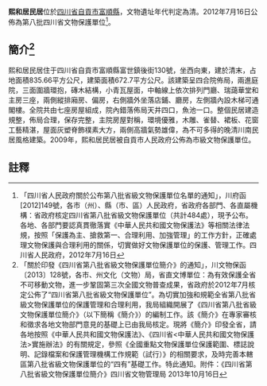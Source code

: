 {{msg:四川省文物保護單位
|名稱 = 熙和居民居
|編號 = 110
|圖片 = 
|級別 = S8
|分類 = 
|時代 = [[清代|清代]]
|地点 = [[四川省|四川省]][[自貢市|自貢市]][[富順縣|富順縣]]
|坐標 =
|登錄 = 2012年7月16日
}}
'''熙和居民居'''位於[[四川省|四川省]][[自貢市|自貢市]][[富順縣|富順縣]]，文物遺址年代判定為清。2012年7月16日公佈為第八批四川省文物保護單位<ref>「四川省人民政府關於公布第八批省級文物保護單位名單的通知」，川府函[2012]149號，各市（州）、縣（市、區）人民政府，省政府各部門、各直屬機構：省政府核定四川省第八批省級文物保護單位（共計484處），現予公布。各地、各部門要認真貫徹落實《中華人民共和國文物保護法》等相關法律法規，按照「保護為主、搶救第一、合理利用、加強管理」的工作方針，正確處理文物保護與合理利用的關係，切實做好文物保護單位的保護、管理工作。四川省人民政府，2012年7月16日</ref>。
== 簡介<ref>「關於印發《四川省第八批省級文物保護單位簡介》的通知」，川文物保函〔2013〕128號，各市、州文化（文物）局，省直文博單位：為有效保護全省不可移動文物，進一步鞏固第三次全國文物普查成果，省政府於2012年7月核定公佈了“四川省第八批省級文物保護單位”。為切實加強和規範全省第八批省級文物保護單位的保護管理和合理利用，我局組織開展了《四川省第八批省級文物保護單位簡介》（以下簡稱《簡介》）的編制工作。該《簡介》在專家審核和徵求各地文物部門意見的基礎上已由我局核定。現將《簡介》印發全省，請各地按照《中華人民共和國文物保護法》、《四川省<中華人民共和國文物保護法>實施辦法》的有關規定，參照《全國重點文物保護單位保護範圍、標誌說明、記錄檔案和保護管理機構工作規範（試行）》的相關要求，及時完善本轄區第八批省級文物保護單位的“四有”基礎工作。特此通知。附件：《四川省第八批省級文物保護單位簡介》四川省文物管理局  2013年10月16日</ref> ==
熙和居民居住于四川省自貢市富順縣富世鎮後街130號，坐西向東，建於清末，占地面積835.66平方公尺，建築面積672.7平方公尺。該建築呈四合院佈局，兩進庭院，三面圍牆環抱，磚木結構，小青瓦屋面，中軸線上依次排列門廳、瑞藹華堂和主房三座，兩側縱排廂房、偏房，右側牆外坐落店鋪、廳房，左側牆內設木梯可通閣樓。全院共由七座房屋組成，院內錯落佈局天井四口，魚池一口。整個民居建造規整，佈局合理，保存完整，主院房屋對稱，環境優雅，木雕、雀替、裙板、花窗工藝精湛，屋面灰塑脊飾樸素大方，兩側高牆氣勢雄偉，為不可多得的晚清川南民居風格建築。2009年，熙和居民居被自貢市人民政府公佈為市級文物保護單位。
==註釋==
{{reflist}}